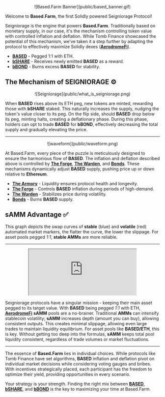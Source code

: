 <center>
![Based.Farm Banner](public/based_banner.gif)
</center>

Welcome to **Based.Farm**, the first Solidly powered Seigniorage Protocol!

Seigniorage is the engine that powers **Based.Farm**. Traditionally based on monetary supply, in our case, it's the mechanism controlling token value with controlled inflation and deflation. While Tomb Finance showcased the potential of this mechanism, we've taken it a step further by adapting the protocol to effectively maximize Solidly dexes ([**AerodromeFi**](https://twitter.com/aerodromefi)).

- [**BASED**](http://docs.based.farm/BASED) - Pegged 1:1 with ETH.
- [**bSHARE**](http://docs.based.farm/bSHARE) - Receives newly emitted **BASED** as a reward.
- [**bBOND**](http://docs.based.farm/bBOND) - Burns excess **BASED** for stability.

## The Mechanism of SEIGNIORAGE ⚙️

<center>
![Seigniorage](public/what_is_seigniorage.png)
</center>

When **BASED** rises above its ETH peg, new tokens are minted, rewarding those with **bSHARE** staked. This naturally increases the supply, nudging the token's value closer to its peg. On the flip side, should **BASED** drop below its peg, minting halts, creating a deflationary phase. During this phase, holders can opt to trade **BASED** for **bBOND**, effectively decreasing the total supply and gradually elevating the price.

---------------------

<center>
![waveform](public/waveform.png)
</center>

At Based.Farm, every piece of the puzzle is meticulously designed to ensure the harmonious flow of **BASED**. The inflation and deflation described above is controlled by [**The Forge**](http://docs.based.farm/Forge), [**The Warden**](http://docs.based.farm/Warden), and [**Bonds**](http://docs.based.farm/Bonds). These mechanisms dynamically adjust **BASED** supply, pushing price up or down relative to **Ethereum**. 

- [**The Armory**](http://docs.based.farm/Armory) - Liquidity ensures protocol health and longevity.
- [**The Forge**](http://docs.based.farm/Forge) - Controls **BASED** inflation during periods of high-demand.
- [**The Warden**](http://docs.based.farm/Warden) - Stabilizes price during volatility.
- [**Bonds**](http://docs.based.farm/Bonds) - Burns **BASED** supply.

## sAMM Advantage ✅

This graph depicts the swap curves of **stable** (blue) and **volatile** (red) automated market markers, the flatter the curve, the lower the slippage. For asset pools pegged _1:1_, **stable AMMs** are more reliable. 

----------------

<center>
<iframe src="https://www.desmos.com/calculator/yque1tfpwi?embed" width="350vw" height="150vh"></iframe>
</center>

Seigniorage protocols have a singular mission - keeping their main asset pegged to its target value. With **BASED** being pegged _1:1_ with ETH, [**AerodromeFi**](https://twitter.com/aerodromefi) **sAMM** pools are a no-brainer. Traditional **AMMs** can intensify stablecoin volatility; **sAMM** increases depth (amount you can buy), allowing consistent outputs. This creates minimal slippage, allowing even large trades to maintain liquidity equilibrium. For asset pools like **BASED/ETH**, this is key. Without getting too deep into the formulas, **sAMM** keeps total pool liquidity consistent, regardless of trade volumes or market fluctuations.

-------------------------------

The essence of **Based.Farm** lies in individual choices. While protocols like Tomb Finance have set algorithms, **BASED** inflation and deflation pivot on individual market decisions while considering voting gauges and bribes. With incentives strategically placed, each participant has the freedom to optimize their yield, providing opportunities in every scenario.

Your strategy is your strength. Finding the right mix between [**BASED**](http://docs.based.farm/BASED), [**bSHARE**](http://docs.based.farm/bSHARE), and [**bBOND**](http://docs.based.farm/bBOND) is the key to maximizing your time at Based.Farm. 